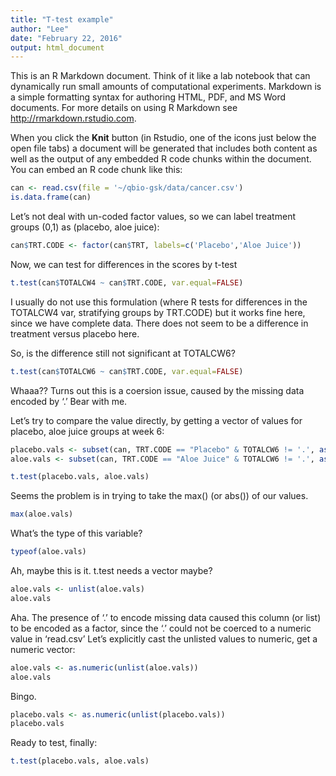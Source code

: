 ```yaml
---
title: "T-test example"
author: "Lee"
date: "February 22, 2016"
output: html_document
---
```


This is an R Markdown document. Think of it like a lab notebook that can dynamically run small amounts of computational experiments.  Markdown is a simple formatting syntax for authoring HTML, PDF, and MS Word documents. For more details on using R Markdown see <http://rmarkdown.rstudio.com>.

When you click the **Knit** button (in Rstudio, one of the icons just below the open file tabs) a document will be generated that includes both content as well as the output of any embedded R code chunks within the document. You can embed an R code chunk like this:

```r
can <- read.csv(file = '~/qbio-gsk/data/cancer.csv')
is.data.frame(can)
```

Let's not deal with un-coded factor values, so we can label treatment groups (0,1) as (placebo, aloe juice):

```r
can$TRT.CODE <- factor(can$TRT, labels=c('Placebo','Aloe Juice'))
```

Now, we can test for differences in the scores by t-test

```r
t.test(can$TOTALCW4 ~ can$TRT.CODE, var.equal=FALSE)
```


I usually do not use this formulation (where R tests for differences in the TOTALCW4 var, stratifying groups by TRT.CODE)
but it works fine here, since we have complete data.  There does not seem to be a difference in treatment versus placebo here.

So, is the difference still not significant at TOTALCW6?

```r
t.test(can$TOTALCW6 ~ can$TRT.CODE, var.equal=FALSE)
```

Whaaa??  Turns out this is a coersion issue, caused by the missing data encoded by '.'
Bear with me.

Let's try to compare the value directly, by getting a vector of values for placebo, aloe juice groups at week 6:

```r
placebo.vals <- subset(can, TRT.CODE == "Placebo" & TOTALCW6 != '.', as.numeric(TOTALCW6))
aloe.vals <- subset(can, TRT.CODE == "Aloe Juice" & TOTALCW6 != '.', as.numeric(TOTALCW6))
```


```r
t.test(placebo.vals, aloe.vals)
```

Seems the problem is in trying to take the max() (or abs()) of our values.  

```r
max(aloe.vals)
```

What's the type of this variable?

```r
typeof(aloe.vals)
```

Ah, maybe this is it.  t.test needs a vector maybe?

```r
aloe.vals <- unlist(aloe.vals)
aloe.vals
```

Aha.  The presence of '.' to encode missing data caused this column (or list) to be encoded as a factor, since the '.' could not be coerced to a numeric value in 'read.csv'
Let's explicitly cast the unlisted values to numeric, get a numeric vector:

```r
aloe.vals <- as.numeric(unlist(aloe.vals))
aloe.vals
```

Bingo.

```r
placebo.vals <- as.numeric(unlist(placebo.vals))
placebo.vals
```

Ready to test, finally: 

```r
t.test(placebo.vals, aloe.vals)
```

